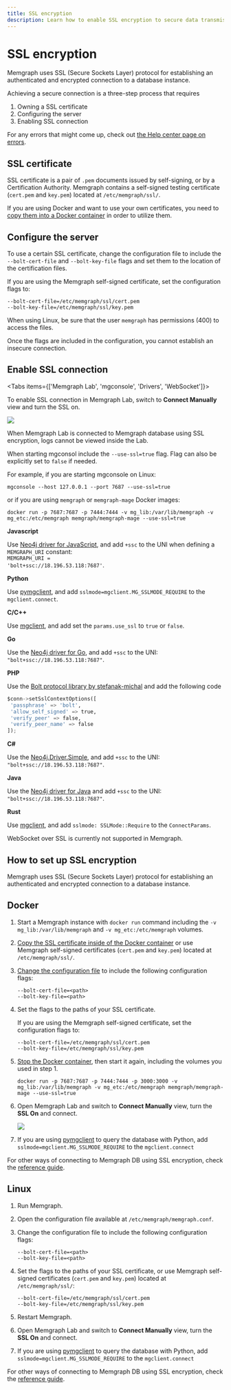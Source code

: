 ---
title: SSL encryption
description: Learn how to enable SSL encryption to secure data transmission and protect sensitive information. More security features are at your disposal in our documentation page.  
---


# SSL encryption

Memgraph uses SSL (Secure Sockets Layer) protocol for establishing an
authenticated and encrypted connection to a database instance.

Achieving a secure connection is a three-step process that requires

1. Owning a SSL certificate
2. Configuring the server
3. Enabling SSL connection

For any errors that might come up, check out [the Help center page on
errors](/help-center/errors/ssl).

## SSL certificate

SSL certificate is a pair of `.pem` documents issued by self-signing, or by a
Certification Authority. Memgraph contains a self-signed testing certificate
(`cert.pem` and `key.pem`) located at `/etc/memgraph/ssl/`.

If you are using Docker and want to use your own certificates, you need to [copy
them into a Docker
container](/getting-started/first-steps-with-docker#copy-files-from-and-to-a-docker-container)
in order to utilize them.

## Configure the server

To use a certain SSL certificate, change the configuration file to include the
`--bolt-cert-file` and `--bolt-key-file` flags and set them to the location of
the certification files.

If you are using the Memgraph self-signed certificate, set the configuration
flags to:

```
--bolt-cert-file=/etc/memgraph/ssl/cert.pem
--bolt-key-file=/etc/memgraph/ssl/key.pem
```

When using Linux, be sure that the user `memgraph` has permissions (400) to
access the files.

Once the flags are included in the configuration, you cannot establish an
insecure connection.

## Enable SSL connection

<Tabs items={['Memgraph Lab', 'mgconsole', 'Drivers', 'WebSocket']}>

<Tab>

To enable SSL connection in Memgraph Lab, switch to **Connect Manually** view
and turn the SSL on.

![](/pages/database-management/ssl-encryption/memgraph_lab_ssl.png)

When Memgraph Lab is connected to Memgraph database using SSL encryption, logs cannot
be viewed inside the Lab.

</Tab>
<Tab>

When starting mgconsol include the `--use-ssl=true` flag. Flag can also be
explicitly set to `false` if needed.

For example, if you are starting mgconsole on Linux:

```
mgconsole --host 127.0.0.1 --port 7687 --use-ssl=true
```

or if you are using `memgraph` or `memgraph-mage` Docker images:

```
docker run -p 7687:7687 -p 7444:7444 -v mg_lib:/var/lib/memgraph -v mg_etc:/etc/memgraph memgraph/memgraph-mage --use-ssl=true
```

</Tab>
<Tab>

**Javascript**

Use [Neo4j driver for JavaScript](https://neo4j.com/developer/javascript/), and
add `+ssc` to the UNI when defining a `MEMGRAPH_URI` constant: <br/>
<code>MEMGRAPH_URI = 'bolt+ssc://18.196.53.118:7687'</code>.
<p>
</p>

**Python**

Use [pymgclient](https://github.com/memgraph/pymgclient), and add
`sslmode=mgclient.MG_SSLMODE_REQUIRE` to the `mgclient.connect`.

**C/C++**

Use [mgclient](https://github.com/memgraph/mgclient), and add set the
`params.use_ssl` to `true` or `false`.

**Go**

Use the [Neo4j driver for Go](https://neo4j.com/developer/go/), and add `+ssc`
to the UNI: `"bolt+ssc://18.196.53.118:7687"`.

**PHP**

Use the [Bolt protocol library by
stefanak-michal](https://github.com/neo4j-php/Bolt) and add the following code

```python
$conn->setSslContextOptions([
 'passphrase' => 'bolt',
 'allow_self_signed' => true,
 'verify_peer' => false,
 'verify_peer_name' => false
]);
```

**C#**

Use the [Neo4j.Driver.Simple](https://neo4j.com/developer/dotnet/), and add
`+ssc` to the UNI: `"bolt+ssc://18.196.53.118:7687"`.

**Java**

Use the [Neo4j driver for Java](https://neo4j.com/developer/java/) and add
`+ssc` to the UNI: `"bolt+ssc://18.196.53.118:7687"`.

**Rust**

Use [mgclient](https://github.com/memgraph/mgclient), and add `sslmode:
SSLMode::Require` to the `ConnectParams`.

</Tab>
<Tab>

WebSocket over SSL is currently not supported in Memgraph.

</Tab>
</Tabs>

## How to set up SSL encryption

Memgraph uses SSL (Secure Sockets Layer) protocol for establishing an
authenticated and encrypted connection to a database instance.

## Docker

1. Start a Memgraph instance with `docker run` command including the `-v
   mg_lib:/var/lib/memgraph` and `-v mg_etc:/etc/memgraph` volumes.

2. [Copy the SSL certificate inside of the Docker
   container](/getting-started/first-steps-with-docker#copy-files-from-and-to-a-docker-container)
   or use Memgraph self-signed certificates (`cert.pem` and `key.pem`) located
   at `/etc/memgraph/ssl/`.

3. [Change the configuration file](/database-management/configuration) to
   include the following configuration flags:

   ```
   --bolt-cert-file=<path>
   --bolt-key-file=<path>
   ```

4. Set the flags to the paths of your SSL certificate.

   If you are using the Memgraph self-signed certificate, set the configuration
   flags to:

   ```
   --bolt-cert-file=/etc/memgraph/ssl/cert.pem
   --bolt-key-file=/etc/memgraph/ssl/key.pem
   ```

5. [Stop the Docker container](/getting-started/install-memgraph/docker#stop-container),
   then start it again, including the volumes you used in step 1.

   ```
   docker run -p 7687:7687 -p 7444:7444 -p 3000:3000 -v mg_lib:/var/lib/memgraph -v mg_etc:/etc/memgraph memgraph/memgraph-mage --use-ssl=true
   ```

6. Open Memgraph Lab and switch to **Connect Manually** view, turn the **SSL
   On** and connect.

   ![](/pages/database-management/ssl-encryption/memgraph_lab_ssl.png)

7. If you are using [pymgclient](https://github.com/memgraph/pymgclient) to
   query the database with Python, add `sslmode=mgclient.MG_SSLMODE_REQUIRE` to
   the `mgclient.connect`

For other ways of connecting to Memgraph DB using SSL encryption, check the
[reference guide](/database-management/ssl-encryption).

## Linux

1. Run Memgraph.

2. Open the configuration file available at `/etc/memgraph/memgraph.conf`.

3. Change the configuration file to include the following configuration flags:

   ```
   --bolt-cert-file=<path>
   --bolt-key-file=<path>
   ```

4. Set the flags to the paths of your SSL certificate, or use Memgraph
   self-signed certificates (`cert.pem` and `key.pem`) located at
   `/etc/memgraph/ssl/`:

   ```
   --bolt-cert-file=/etc/memgraph/ssl/cert.pem
   --bolt-key-file=/etc/memgraph/ssl/key.pem
   ```

5. Restart Memgraph.

6. Open Memgraph Lab and switch to **Connect Manually** view, turn the **SSL
   On** and connect.

7. If you are using [pymgclient](https://github.com/memgraph/pymgclient) to
   query the database with Python, add `sslmode=mgclient.MG_SSLMODE_REQUIRE` to
   the `mgclient.connect`

For other ways of connecting to Memgraph DB using SSL encryption, check the
[reference guide](/database-management/ssl-encryption).

